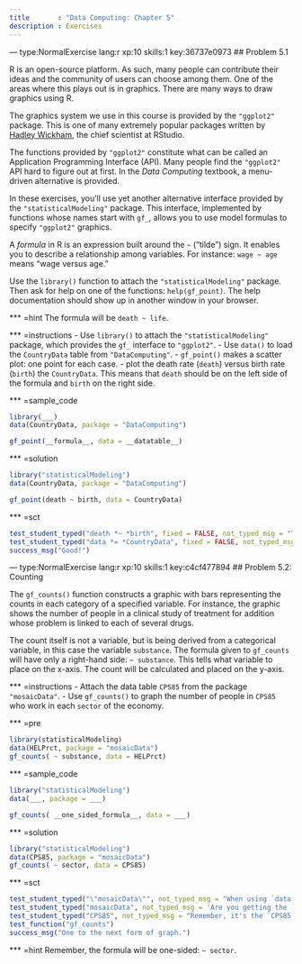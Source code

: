 ```yaml
---
title       : "Data Computing: Chapter 5"
description : Exercises
---
```


--- type:NormalExercise lang:r xp:10 skills:1   key:36737e0973
## Problem 5.1

R is an open-source platform. As such, many people can contribute their ideas and the community of users can choose among them. One of the areas where this plays out is in graphics. There are many ways to draw graphics using R.

The graphics system we use in this course is provided by the `"ggplot2"` package. This is one of many extremely popular packages written by [Hadley Wickham](https://en.wikipedia.org/wiki/Hadley_Wickham), the chief scientist at RStudio.

The functions provided by `"ggplot2"` constitute what can be called an Application Programming Interface (API). Many people find the `"ggplot2"` API hard to figure out at first. In the *Data Computing* textbook, a menu-driven alternative is provided.

In these exercises, you'll use yet another alternative interface provided by the `"statisticalModeling"` package. This interface, implemented by functions whose names start with `gf_`, allows you to use model formulas to specify `"ggplot2"` graphics.

A *formula* in R is an expression built around the `~` ("tilde") sign. It enables you to describe a relationship among variables. For instance: `wage ~ age` means "wage versus age."

Use the `library()` function to attach the `"statisticalModeling"` package. Then ask for help on one of the functions: `help(gf_point)`. The help documentation should show up in another window in your browser.

*** =hint
The formula will be `death ~ life`.

*** =instructions
- Use `library()` to attach the `"statisticalModeling"` package, which provides the `gf_` interface to `"ggplot2"`.
- Use `data()` to load the `CountryData` table from `"DataComputing"`.
- `gf_point()` makes a scatter plot: one point for each case.
    - plot the death rate (`death`) versus birth rate (`birth`) the `CountryData`. This means that `death` should be on the left side of the formula and `birth` on the right side.

*** =sample_code
```r
library(___)
data(CountryData, package = "DataComputing")

gf_point(__formula__, data = __datatable__)
```

*** =solution
```r
library("statisticalModeling")
data(CountryData, package = "DataComputing")

gf_point(death ~ birth, data = CountryData)
```

*** =sct
```r
test_student_typed("death *~ *birth", fixed = FALSE, not_typed_msg = "The first argument should be a formula")
test_student_typed("data *= *CountryData", fixed = FALSE, not_typed_msg = "Use `CountryData` as the value for the `data =` argument.")
success_msg("Good!")
```

--- type:NormalExercise lang:r xp:10 skills:1 key:c4cf477894
## Problem 5.2: Counting

The `gf_counts()` function constructs a graphic with bars representing the counts in each category of a specified variable. For instance, the graphic shows the number of people in a clinical study of treatment for addition whose problem is linked to each of several drugs.

The count itself is not a variable, but is being derived from a categorical variable, in this case the variable `substance`. The formula given to `gf_counts` will have only a right-hand side: `~ substance`. This tells what variable to place on the x-axis. The count will be calculated and placed on the y-axis.

*** =instructions
- Attach the data table `CPS85` from the package `"mosaicData"`.
- Use `gf_counts()` to graph the number of people in `CPS85` who work in each `sector` of the economy.

*** =pre
```r
library(statisticalModeling)
data(HELPrct, package = "mosaicData")
gf_counts( ~ substance, data = HELPrct)
```

*** =sample_code
```r
library("statisticalModeling")
data(___, package = ___)

gf_counts( __one_sided_formula__, data = ___)
```

*** =solution
```r
library("statisticalModeling")
data(CPS85, package = "mosaicData")
gf_counts( ~ sector, data = CPS85)
```

*** =sct
```r
test_student_typed("\"mosaicData\"", not_typed_msg = "When using `data()`, be sure to give the name of the package in quotes.")
test_student_typed("mosaicData", not_typed_msg = 'Are you getting the `CPS85` data from eht `"mosaic"` package?')
test_student_typed("CPS85", not_typed_msg = "Remember, it's the `CPS85` data table that is to be used here.")
test_function("gf_counts")
success_msg("One to the next form of graph.")
```

*** =hint
Remember, the formula will be one-sided: `~ sector`.
